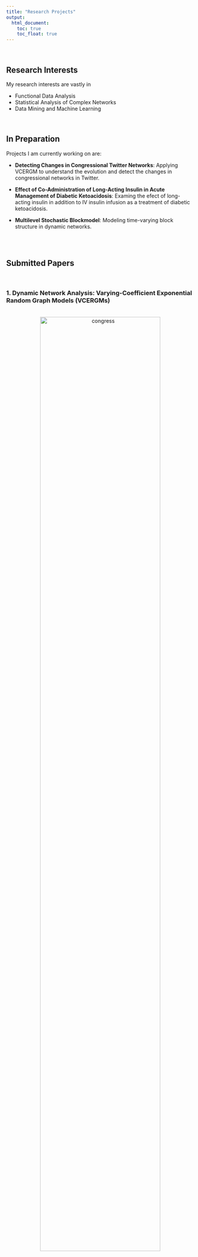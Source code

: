 ```yaml
---
title: "Research Projects"
output:
  html_document:
    toc: true
    toc_float: true
---
```


<br> 

## Research Interests

My research interests are vastly in 

* Functional Data Analysis
* Statistical Analysis of Complex Networks 
* Data Mining and Machine Learning

<br>

## In Preparation

Projects I am currently working on are:

* **Detecting Changes in Congressional Twitter Networks**: Applying VCERGM to understand the evolution and detect the changes in congressional networks in Twitter.

* **Effect of Co-Administration of Long-Acting Insulin in Acute Management of Diabetic Ketoacidosis**: Examing the efect of long-acting insulin in addition to IV insulin infusion as a treatment of diabetic ketoacidosis.

* **Multilevel Stochastic Blockmodel**: Modeling time-varying block structure in dynamic networks.

<br> <br>

## Submitted Papers

<br>

### 1. Dynamic Network Analysis: Varying-Coefficient Exponential Random Graph Models (VCERGMs)

<center>
<br><img src="image/congress.png" alt="congress" style="width:80%; border:0px solid"><br>
</center>

Effectively making inference on dynamic networks is a computationally challenging task, and many dynamic network models are intractable even for moderately sized networks. In this paper, we propose and investigate a family of dynamic network models, known as varying-coefficient exponential random graph models (VCERGMs), that characterize the evolution of network topology through smoothly varying parameters. The VCERGM provides an interpretable dynamic network model that enables the inference of temporal heterogeneity in dynamic networks. We establish how to fit the VCERGM through maximum pseudo-likelihood techniques, and provide a computationally tractable method for statistical inference of complex dynamic networks. We furthermore devise a bootstrap hypothesis testing framework for testing the temporal heterogeneity of an observed dynamic network sequence.

Preprint is available [here](https://arxiv.org/abs/1702.03632).

<br> 

## Published Papers

<br>

### 1. Autism Spectrum Disorder and Brain MR Imaging Findings

<center>
<br><img src="image/brain.png" alt="congress" style="width:40%; border:0px solid"><br>
</center>

We identify developmental neuroradiologic findings in a large cohort of carriers who have deletion and duplication at 16p11.2 (one of the most common genetic causes of autism spectrum disorder [ASD]) and assess how these features are associated with behavioral and cognitive outcomes.


### 2. Functional Registration: Gait analysis

<center>
<br><img src="image/registration.png" alt="registration" style="width:70%; border:0px solid"><br>
</center>

In this study, we explore the properties of continuous in-shoe sensor recordings using a functional data analysis approach. We separate the sources of variability (phase and amplitude) via curve registration. We examine the correlation of phase shifts across sensors within a stance to evaluate the pattern of phase variability shared across sensors. Using the registered curves, we explore possible associations between in-shoe sensor recordings and GRF measurements to evaluate the in-shoe sensor recordings as a possible surrogate for in-lab GRF measurements.

You can find the paper [here](download/Lee2018Functional.pdf).

<br> <br>
